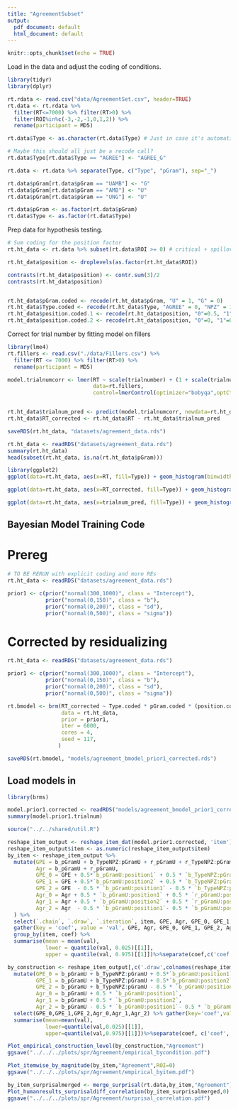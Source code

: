 ```yaml
---
title: "AgreementSubset"
output:
  pdf_document: default
  html_document: default
---
```


```r
knitr::opts_chunk$set(echo = TRUE)
```

Load in the data and adjust the coding of conditions.

```r
library(tidyr)
library(dplyr)

rt.rdata <- read.csv("data/AgreementSet.csv", header=TRUE)
rt.data <- rt.rdata %>% 
  filter(RT<=7000) %>% filter(RT>0) %>%
  filter(ROI%in%c(-3,-2,-1,0,1,2)) %>%
  rename(participant = MD5)

rt.data$Type <- as.character(rt.data$Type) # Just in case it's automatically read as a factor

# Maybe this should all just be a recode call?
rt.data$Type[rt.data$Type == "AGREE"] <- "AGREE_G"

rt.data <- rt.data %>% separate(Type, c("Type", "pGram"), sep="_")

rt.data$pGram[rt.data$pGram == "UAMB"] <- "G"
rt.data$pGram[rt.data$pGram == "AMB"] <- "U"
rt.data$pGram[rt.data$pGram == "UNG"] <- "U"

rt.data$pGram <- as.factor(rt.data$pGram)
rt.data$Type <- as.factor(rt.data$Type)
```

Prep data for hypothesis testing.

``` r

# Sum coding for the position factor
rt.ht_data <- rt.data %>% subset(rt.data$ROI >= 0) # critical + spillover data only

rt.ht_data$position <- droplevels(as.factor(rt.ht_data$ROI))

contrasts(rt.ht_data$position) <- contr.sum(3)/2
contrasts(rt.ht_data$position)


rt.ht_data$pGram.coded <- recode(rt.ht_data$pGram, "U" = 1, "G" = 0)
rt.ht_data$Type.coded <- recode(rt.ht_data$Type, "AGREE" = 0, "NPZ" = 1)
rt.ht_data$position.coded.1 <- recode(rt.ht_data$position, "0"=0.5, "1"=0, "2"=-0.5)
rt.ht_data$position.coded.2 <- recode(rt.ht_data$position, "0"=0, "1"=0.5, "2"=-0.5)
```

Correct for trial number by fitting model on fillers

``` r
library(lme4)
rt.fillers <- read.csv("./data/Fillers.csv") %>% 
  filter(RT <= 7000) %>% filter(RT>0) %>% 
  rename(participant = MD5)

model.trialnumcorr <- lmer(RT ~ scale(trialnumber) + (1 + scale(trialnumber) | participant),
                           data=rt.fillers,
                           control=lmerControl(optimizer="bobyqa",optCtrl=list(maxfun=2e5)))


rt.ht_data$trialnum_pred <- predict(model.trialnumcorr, newdata=rt.ht_data)
rt.ht_data$RT_corrected <- rt.ht_data$RT - rt.ht_data$trialnum_pred

saveRDS(rt.ht_data, "datasets/agreement_data.rds")

```

``` r
rt.ht_data <- readRDS("datasets/agreement_data.rds")
summary(rt.ht_data)
head(subset(rt.ht_data, is.na(rt.ht_data$pGram)))
```

``` r
library(ggplot2)
ggplot(data=rt.ht_data, aes(x=RT, fill=Type)) + geom_histogram(binwidth=50) + labs(title="Raw RT distribution")
```

``` r
ggplot(data=rt.ht_data, aes(x=RT_corrected, fill=Type)) + geom_histogram(binwidth=50) + labs(title="Corrected RT distribution")
```

``` r
ggplot(data=rt.ht_data, aes(x=trialnum_pred, fill=Type)) + geom_histogram(binwidth=50) + labs(title="Distribution predicted by trial number alone")
```

## Bayesian Model Training Code

# Prereg
``` r
# TO BE RERUN with explicit coding and more REs
rt.ht_data <- readRDS("datasets/agreement_data.rds")

prior1 <- c(prior("normal(300,1000)", class = "Intercept"),
            prior("normal(0,150)", class = "b"),  
            prior("normal(0,200)", class = "sd"),
            prior("normal(0,500)", class = "sigma"))
```

# Corrected by residualizing
``` r
rt.ht_data <- readRDS("datasets/agreement_data.rds")

prior1 <- c(prior("normal(300,1000)", class = "Intercept"),
            prior("normal(0,150)", class = "b"),  
            prior("normal(0,200)", class = "sd"),
            prior("normal(0,500)", class = "sigma"))

rt.bmodel <- brm(RT_corrected ~ Type.coded * pGram.coded * (position.coded.1 + position.coded.2) + (1 + Type.coded * pGram.coded * (position.coded.1 + position.coded.2) || item) + (1 + Type.coded * pGram.coded * (position.coded.1 + position.coded.2) || participant),
                 data = rt.ht_data,
                 prior = prior1,
                 iter = 6000,
                 cores = 4,
                 seed = 117,
                )

saveRDS(rt.bmodel, "models/agreement_bmodel_prior1_corrected.rds")

```

## Load models in
```r
library(brms)

model.prior1.corrected <- readRDS("models/agreement_bmodel_prior1_corrected.rds")
summary(model.prior1.trialnum)
```

```r
source("../../shared/util.R")

reshape_item_output <- reshape_item_dat(model.prior1.corrected, 'item')
reshape_item_output$item <- as.numeric(reshape_item_output$item)
by_item <- reshape_item_output %>%
  mutate(GPE = b_pGramU + b_TypeNPZ:pGramU + r_pGramU + r_TypeNPZ:pGramU,
         Agr = b_pGramU + r_pGramU,
         GPE_0 = GPE + 0.5*`b_pGramU:position1` + 0.5 * `b_TypeNPZ:pGramU:position1` + 0.5*`r_pGramU:position1` + 0.5*`r_TypeNPZ:pGramU:position1`,
         GPE_1 = GPE + 0.5*`b_pGramU:position2` + 0.5 * `b_TypeNPZ:pGramU:position2` + 0.5*`r_pGramU:position2` + 0.5*`r_TypeNPZ:pGramU:position2`,
         GPE_2 = GPE  - 0.5 * `b_pGramU:position1` - 0.5 * `b_TypeNPZ:pGramU:position1` -  0.5 * `b_pGramU:position2` - 0.5 * `b_TypeNPZ:pGramU:position2`- 0.5 * `r_pGramU:position1` - 0.5 * `r_TypeNPZ:pGramU:position1` -  0.5 * `r_pGramU:position2` - 0.5 * `r_TypeNPZ:pGramU:position2`,
         Agr_0 = Agr + 0.5 * `b_pGramU:position1` + 0.5 * `r_pGramU:position1`,
         Agr_1 = Agr + 0.5 * `b_pGramU:position2` + 0.5 * `r_pGramU:position2`,
         Agr_2 = Agr  - 0.5 * `b_pGramU:position1`- 0.5 * `b_pGramU:position2` - 0.5 * `r_pGramU:position1`- 0.5 * `r_pGramU:position2`
  ) %>%
  select(`.chain`, `.draw`, `.iteration`, item, GPE, Agr, GPE_0, GPE_1, GPE_2, Agr_0, Agr_1, Agr_2) %>%
  gather(key = 'coef', value = 'val', GPE, Agr, GPE_0, GPE_1, GPE_2, Agr_0, Agr_1, Agr_2) %>%
  group_by(item, coef) %>%
  summarise(mean = mean(val),
            lower = quantile(val, 0.025)[[1]],
            upper = quantile(val, 0.975)[[1]])%>%separate(coef,c('coef','ROI'),sep='_')
```

```r
by_construction <- reshape_item_output[,c('.draw',colnames(reshape_item_output)[str_detect(colnames(reshape_item_output),'b')])] %>% unique() %>%
  mutate(GPE_0 = b_pGramU + b_TypeNPZ:pGramU + 0.5*`b_pGramU:position1` + 0.5 * `b_TypeNPZ:pGramU:position1`,
         GPE_1 = b_pGramU + b_TypeNPZ:pGramU + 0.5*`b_pGramU:position2` + 0.5 * `b_TypeNPZ:pGramU:position2` ,
         GPE_2 = b_pGramU + b_TypeNPZ:pGramU - 0.5 * `b_pGramU:position1` - 0.5 * `b_TypeNPZ:pGramU:position1` -  0.5 * `b_pGramU:position2` - 0.5 * `b_TypeNPZ:pGramU:position2`,
         Agr_0 = b_pGramU + 0.5 * `b_pGramU:position1`,
         Agr_1 = b_pGramU + 0.5 * `b_pGramU:position2`,
         Agr_2 = b_pGramU - 0.5 * `b_pGramU:position1`- 0.5 * `b_pGramU:position2`) %>%
  select(GPE_0,GPE_1,GPE_2,Agr_0,Agr_1,Agr_2) %>% gather(key='coef',value='val')%>%group_by(coef)%>%
  summarise(mean=mean(val),
            lower=quantile(val,0.025)[[1]],
            upper=quantile(val,0.975)[[1]])%>%separate(coef, c('coef', 'ROI'), sep= '_')
```

```r
Plot_empirical_construction_level(by_construction,"Agreement")
ggsave("../../../plots/spr/Agreement/empirical_bycondition.pdf")

Plot_itemwise_by_magnitude(by_item,"Agreement",ROI=0)
ggsave("../../../plots/spr/Agreement/empirical_byitem.pdf")

by_item_surprisalmerged <- merge_surprisal(rt.data,by_item,"Agreement")
Plot_humanresults_surprisaldiff_correlation(by_item_surprisalmerged,0)
ggsave("../../../plots/spr/Agreement/surprisal_correlation.pdf")
```
